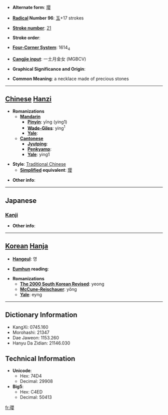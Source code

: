 * '''Alternate form''': [[璎]]

* '''[[Wiktionary:Chinese radical index| Radical]] Number 96''': [[Wiktionary:Chinese radical index 玉|玉]]+17 strokes

* '''[[Wiktionary:Chinese total strokes index|Stroke number]]''': [[Wiktionary:Chinese total strokes index 21|21]]

* '''Stroke order''': 

* '''[[Wiktionary:Chinese four corner index|Four-Corner System]]''': 1614<sub>4</sub>

* '''[[Wiktionary:Chinese Cangjie index|Cangjie input]]''': 一土月金女 (MGBCV)

* '''Graphical Significance and Origin''': 

* '''Common Meaning''': a necklace made of precious stones

----

== [[Chinese]] [[Hanzi]] ==

* '''Romanizations'''
** '''[[Mandarin]]'''
*** '''[[Pinyin]]''': yīng (ying1)
*** '''[[Wade-Giles]]''': ying<sup>1</sup>
*** '''[[Yale]]''': 
** '''[[Cantonese]]'''
*** '''[[Jyutping]]''':
*** '''[[Penkyamp]]''': 
*** '''[[Yale]]''': ying1

* '''Style''': [[Traditional Chinese]] 
** '''[[Simplified Chinese|Simplified]] equivalent''': [[璎]]

* '''Other info''': 

----

==Japanese==
===[[Kanji]]===
{{kanji|on readings=[[えい]] (ei), [[よう]] (yō)
|kun readings=
}}

* '''Other info''':  

----

== [[Korean]] [[Hanja]] ==

* '''[[Hangeul]]''': 영

* '''[[Eumhun]] reading''': 

* '''Romanizations'''
** '''[[The 2000 South Korean Revised Romanization|The 2000 South Korean Revised]]''': yeong
** '''[[McCune-Reischauer]]''': yŏng
** '''[[Yale]]''': eyng

----

== Dictionary Information ==

* KangXi: 0745.160
* Morohashi: 21347
* Dae Jaweon: 1153.260
* Hanyu Da Zidian: 21146.030

== Technical Information ==

* '''Unicode''':
** Hex: 74D4
** Decimal: 29908
* '''Big5''':
** Hex: C4ED
** Decimal: 50413

[[fr:瓔]]